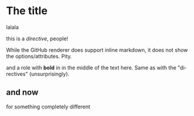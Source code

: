 # The title

<Custom lang="en">
lalala

this is a *directive*, people!

While the GitHub renderer does support inline markdown, it does not show the options/attributes. Pity.
</Custom>

and a <Role>role with **bold** in</Role> in the middle of the text here. Same as with the "directives" (unsurprisingly).

## and now

for something completely different
